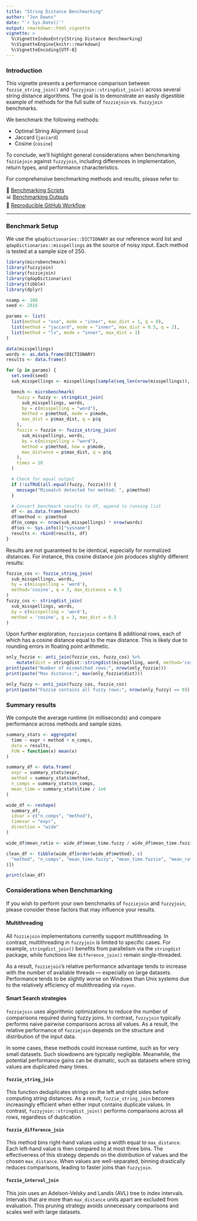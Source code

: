 ```yaml
---
title: "String Distance Benchmarking"
author: "Jon Downs"
date: "`r Sys.Date()`"
output: rmarkdown::html_vignette
vignette: >
  %\VignetteIndexEntry{String Distance Benchmarking}
  %\VignetteEngine{knitr::rmarkdown}
  %\VignetteEncoding{UTF-8}
---
```


### Introduction

This vignette presents a performance comparison between `fozzie_string_join()`
and `fuzzyjoin::stringdist_join()` across several string distance algorithms.
The goal is to demonstrate an easily digestible example of methods for the full
suite of `fozziejoin` vs. `fuzzyjoin` benchmarks. 

We benchmark the following methods:

- Optimal String Alignment (`osa`)
- Jaccard (`jaccard`)
- Cosine (`cosine`)

To conclude, we’ll highlight general considerations when benchmarking
`fozziejoin` against `fuzzyjoin`, including differences in implementation,
return types, and performance characteristics.

For comprehensive benchmarking methods and results, please refer to:

📂 [Benchmarking Scripts](https://github.com/JonDDowns/fozziejoin/tree/main/scripts)  
📊 [Benchmarking Outputs](https://github.com/JonDDowns/fozziejoin/tree/main/outputs)  
🔁 [Reproducible GitHub Workflow](https://github.com/JonDDowns/fozziejoin/blob/main/.github/workflows/run_all_benches.yml)

---

### Benchmark Setup

We use the `qdapDictionaries::DICTIONARY` as our reference word list and
`qdapDictionaries::misspellings` as the source of noisy input. Each method is
tested at a sample size of 250.

```r
library(microbenchmark)
library(fuzzyjoin)
library(fozziejoin)
library(qdapDictionaries)
library(tibble)
library(dplyr)

nsamp <- 100
seed <- 2016

params <- list(
  list(method = "osa", mode = "inner", max_dist = 1, q = 0),
  list(method = "jaccard", mode = "inner", max_dist = 0.5, q = 2),
  list(method = "lv", mode = "inner", max_dist = 1)
)

data(misspellings)
words <- as.data.frame(DICTIONARY)
results <- data.frame()
```

```r
for (p in params) {
  set.seed(seed)
  sub_misspellings <- misspellings[sample(seq_len(nrow(misspellings)), nsamp), ]

  bench <- microbenchmark(
    fuzzy = fuzzy <- stringdist_join(
      sub_misspellings, words,
      by = c(misspelling = "word"),
      method = p$method, mode = p$mode,
      max_dist = p$max_dist, q = p$q
    ),
    fozzie = fozzie <- fozzie_string_join(
      sub_misspellings, words,
      by = c(misspelling = "word"),
      method = p$method, how = p$mode,
      max_distance = p$max_dist, q = p$q
    ),
    times = 10
  )

  # Check for equal output
  if (!isTRUE(all.equal(fuzzy, fozzie))) {
    message("Mismatch detected for method: ", p$method)
  }

  # Convert benchmark results to df, append to running list
  df <- as.data.frame(bench)
  df$method <- p$method
  df$n_comps <- nrow(sub_misspellings) * nrow(words)
  df$os <- Sys.info()["sysname"]
  results <- rbind(results, df)
}
```

Results are not guaranteed to be identical, especially for normalized distances.
For instance, this cosine distance join produces slightly different results:

```r
fozzie_cos <- fozzie_string_join(
  sub_misspellings, words, 
  by = c(misspelling = 'word'), 
  method='cosine', q = 3, max_distance = 0.5
)
fuzzy_cos <- stringdist_join(
  sub_misspellings, words,
  by = c(misspelling = 'word'),
  method = 'cosine', q = 3, max_dist = 0.5
)
```

Upon further exploration, `fozziejoin` contains 8 additional rows, each of
which has a cosine distance equal to the max distance. This is likely due to
rounding errors in floating point arithmetic.

```r
only_fozzie <- anti_join(fozzie_cos, fuzzy_cos) %>%
    mutate(dist = stringdist::stringdist(misspelling, word, method='cosine', q=3))
print(paste("Number of mismatched rows:", nrow(only_fozzie)))
print(paste("Max distance:", max(only_fozzie$dist)))

only_fuzzy <- anti_join(fuzzy_cos, fozzie_cos)
print(paste("Fozzie contains all fuzzy rows:", nrow(only_fuzzy) == 0))
```

### Summary results

We compute the average runtime (in milliseconds) and compare performance across
methods and sample sizes.

```r
summary_stats <- aggregate(
  time ~ expr + method + n_comps,
  data = results,
  FUN = function(x) mean(x)
)

summary_df <- data.frame(
  expr = summary_stats$expr,
  method = summary_stats$method,
  n_comps = summary_stats$n_comps,
  mean_time = summary_stats$time / 1e6
)

wide_df <- reshape(
  summary_df,
  idvar = c("n_comps", "method"),
  timevar = "expr",
  direction = "wide"
)

wide_df$mean_ratio <- wide_df$mean_time.fuzzy / wide_df$mean_time.fozzie

clean_df <- tibble(wide_df[order(wide_df$method), c(
  "method", "n_comps", "mean_time.fuzzy", "mean_time.fozzie", "mean_ratio"
)])

print(clean_df)
```

### Considerations when Benchmarking

If you wish to perform your own benchmarks of `fozziejoin` and `fuzzyjoin`,
please consider these factors that may influence your results.

#### Multithreading

All `fozziejoin` implementations currently support multithreading. In contrast,
multithreading in `fuzzyjoin` is limited to specific cases. For example,
`stringdist_join()` benefits from parallelism via the `stringdist` package,
while functions like `difference_join()` remain single-threaded.

As a result, `fozziejoin`'s relative performance advantage tends to increase
with the number of available threads — especially on large datasets. Performance
tends to be slightly worse on Windows than Unix systems due to the relatively
efficiency of multithreading via `rayon`.

#### Smart Search strategies

`fozziejoin` uses algorithmic optimizations to reduce the number of comparisons
required during fuzzy joins. In contrast, `fuzzyjoin` typically performs naive
pairwise comparisons across all values. As a result, the relative performance
of `fozziejoin` depends on the structure and distribution of the input data.

In some cases, these methods could increase runtime, such as for very small
datasets. Such slowdowns are typically negligible. Meanwhile, the potential
performance gains can be dramatic, such as datasets where string values are
duplicated many times.

#### `fozzie_string_join`

This function deduplicates strings on the left and right sides before computing
string distances. As a result, `fozzie_string_join` becomes increasingly
efficient when either input contains duplicate values. In contrast,
`fuzzyjoin::stringdist_join()` performs comparisons across all rows, regardless
of duplication.

#### `fozzie_difference_join`

This method bins right-hand values using a width equal to `max_distance`. Each
left-hand value is then compared to at most three bins. The effectiveness of
this strategy depends on the distribution of values and the chosen
`max_distance`. When values are well-separated, binning drastically reduces
comparisons, leading to faster joins than `fuzzyjoin`.

#### `fozzie_interval_join`

This join uses an Adelson-Velsky and Landis (AVL) tree to index intervals.
Intervals that are more than `max_distance` units apart are excluded from
evaluation. This pruning strategy avoids unnecessary comparisons and scales
well with large datasets.

